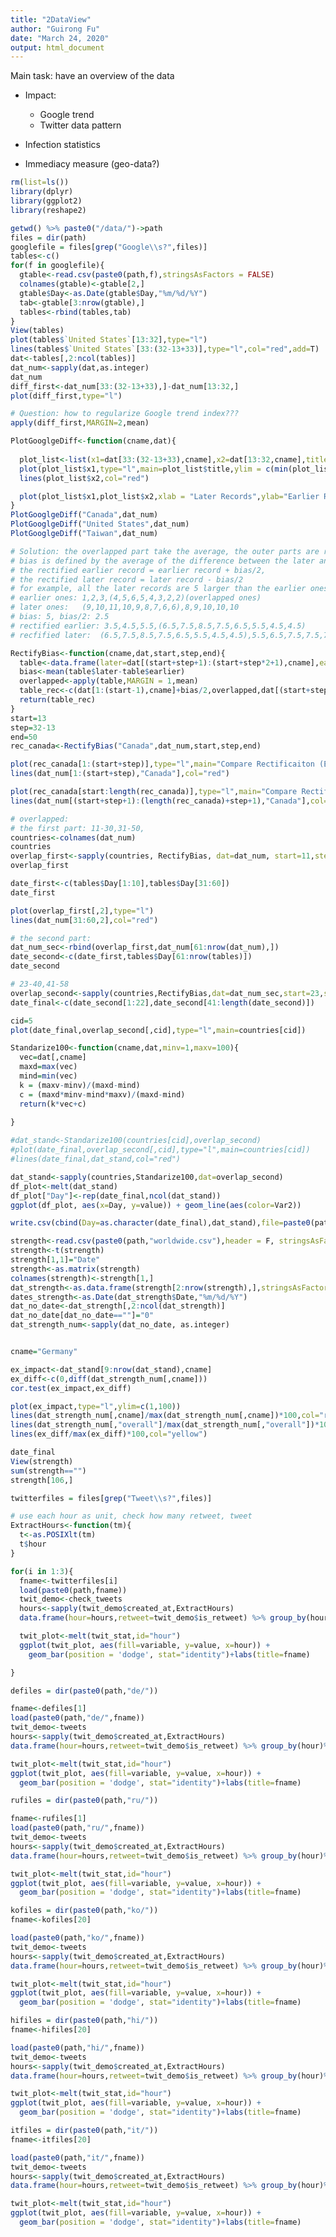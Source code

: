 ```yaml
---
title: "2DataView"
author: "Guirong Fu"
date: "March 24, 2020"
output: html_document
---
```


Main task: have an overview of the data

- Impact: 
  
    - Google trend
    - Twitter data pattern

- Infection statistics

- Immediacy measure (geo-data?)

```r
rm(list=ls())
library(dplyr)
library(ggplot2)
library(reshape2)
```

```r
getwd() %>% paste0("/data/")->path
files = dir(path)
googlefile = files[grep("Google\\s?",files)]
tables<-c()
for(f in googlefile){
  gtable<-read.csv(paste0(path,f),stringsAsFactors = FALSE)
  colnames(gtable)<-gtable[2,]
  gtable$Day<-as.Date(gtable$Day,"%m/%d/%Y")
  tab<-gtable[3:nrow(gtable),]
  tables<-rbind(tables,tab)
}
View(tables)
plot(tables$`United States`[13:32],type="l")
lines(tables$`United States`[33:(32-13+33)],type="l",col="red",add=T)
dat<-tables[,2:ncol(tables)]
dat_num<-sapply(dat,as.integer)
dat_num
diff_first<-dat_num[33:(32-13+33),]-dat_num[13:32,]
plot(diff_first,type="l")

# Question: how to regularize Google trend index???
apply(diff_first,MARGIN=2,mean)

PlotGooglgeDiff<-function(cname,dat){
  
  plot_list<-list(x1=dat[33:(32-13+33),cname],x2=dat[13:32,cname],title=cname)
  plot(plot_list$x1,type="l",main=plot_list$title,ylim = c(min(plot_list$x1,plot_list$x2)-2,max(plot_list$x1,plot_list$x2)+2))
  lines(plot_list$x2,col="red")

  plot(plot_list$x1,plot_list$x2,xlab = "Later Records",ylab="Earlier Records",main=plot_list$title)
}
PlotGooglgeDiff("Canada",dat_num)
PlotGooglgeDiff("United States",dat_num)
PlotGooglgeDiff("Taiwan",dat_num)

# Solution: the overlapped part take the average, the outer parts are rectified by the bias.
# bias is defined by the average of the difference between the later and earlier records.
# the rectified earlier record = earlier record + bias/2,
# the rectified later record = later record - bias/2
# for example, all the later records are 5 larger than the earlier ones.
# earlier ones: 1,2,3,(4,5,6,5,4,3,2,2)(overlapped ones)
# later ones:   (9,10,11,10,9,8,7,6,6),8,9,10,10,10
# bias: 5, bias/2: 2.5
# rectified earlier: 3.5,4.5,5.5,(6.5,7.5,8.5,7.5,6.5,5.5,4.5,4.5)
# recfified later:  (6.5,7.5,8.5,7.5,6.5,5.5,4.5,4.5),5.5,6.5,7.5,7.5,7.5

RectifyBias<-function(cname,dat,start,step,end){
  table<-data.frame(later=dat[(start+step+1):(start+step*2+1),cname],earlier = dat[start:(start+step),cname])
  bias<-mean(table$later-table$earlier)
  overlapped<-apply(table,MARGIN = 1,mean)
  table_rec<-c(dat[1:(start-1),cname]+bias/2,overlapped,dat[(start+step*2+2):end,cname]-bias/2)
  return(table_rec)
}
start=13
step=32-13
end=50
rec_canada<-RectifyBias("Canada",dat_num,start,step,end)

plot(rec_canada[1:(start+step)],type="l",main="Compare Rectificaiton (Earlier)")
lines(dat_num[1:(start+step),"Canada"],col="red")

plot(rec_canada[start:length(rec_canada)],type="l",main="Compare Rectificaiton (Later)")
lines(dat_num[(start+step+1):(length(rec_canada)+step+1),"Canada"],col="blue")

# overlapped:
# the first part: 11-30,31-50,
countries<-colnames(dat_num)
countries
overlap_first<-sapply(countries, RectifyBias, dat=dat_num, start=11,step=30-11,end=60)
overlap_first

date_first<-c(tables$Day[1:10],tables$Day[31:60])
date_first

plot(overlap_first[,2],type="l")
lines(dat_num[31:60,2],col="red")

# the second part:
dat_num_sec<-rbind(overlap_first,dat_num[61:nrow(dat_num),])
date_second<-c(date_first,tables$Day[61:nrow(tables)])
date_second

# 23-40,41-58
overlap_second<-sapply(countries,RectifyBias,dat=dat_num_sec,start=23,step=40-23,end=nrow(dat_num_sec))
date_final<-c(date_second[1:22],date_second[41:length(date_second)])

cid=5
plot(date_final,overlap_second[,cid],type="l",main=countries[cid])

Standarize100<-function(cname,dat,minv=1,maxv=100){
  vec=dat[,cname]
  maxd=max(vec)
  mind=min(vec)
  k = (maxv-minv)/(maxd-mind)
  c = (maxd*minv-mind*maxv)/(maxd-mind)
  return(k*vec+c)
  
}

#dat_stand<-Standarize100(countries[cid],overlap_second)
#plot(date_final,overlap_second[,cid],type="l",main=countries[cid])
#lines(date_final,dat_stand,col="red")

dat_stand<-sapply(countries,Standarize100,dat=overlap_second)
df_plot<-melt(dat_stand)
df_plot["Day"]<-rep(date_final,ncol(dat_stand))
ggplot(df_plot, aes(x=Day, y=value)) + geom_line(aes(color=Var2))

write.csv(cbind(Day=as.character(date_final),dat_stand),file=paste0(path,"google_rectified.csv"))
```


```r
strength<-read.csv(paste0(path,"worldwide.csv"),header = F, stringsAsFactors = F)[1:108,1:42]
strength<-t(strength)
strength[1,1]="Date"
strength<-as.matrix(strength)
colnames(strength)<-strength[1,]
dat_strength<-as.data.frame(strength[2:nrow(strength),],stringsAsFactors = F)
dates_strength<-as.Date(dat_strength$Date,"%m/%d/%Y")
dat_no_date<-dat_strength[,2:ncol(dat_strength)]
dat_no_date[dat_no_date==""]="0"
dat_strength_num<-sapply(dat_no_date, as.integer)


cname="Germany"

ex_impact<-dat_stand[9:nrow(dat_stand),cname]
ex_diff<-c(0,diff(dat_strength_num[,cname]))
cor.test(ex_impact,ex_diff)

plot(ex_impact,type="l",ylim=c(1,100))
lines(dat_strength_num[,cname]/max(dat_strength_num[,cname])*100,col="red")
lines(dat_strength_num[,"overall"]/max(dat_strength_num[,"overall"])*100,col="blue")
lines(ex_diff/max(ex_diff)*100,col="yellow")

date_final
View(strength)
sum(strength=="")
strength[106,]

```


```r

twitterfiles = files[grep("Tweet\\s?",files)]

# use each hour as unit, check how many retweet, tweet
ExtractHours<-function(tm){
  t<-as.POSIXlt(tm)
  t$hour
}

for(i in 1:3){
  fname<-twitterfiles[i]
  load(paste0(path,fname))
  twit_demo<-check_tweets
  hours<-sapply(twit_demo$created_at,ExtractHours)
  data.frame(hour=hours,retweet=twit_demo$is_retweet) %>% group_by(hour)%>%summarise(cnt=sum(retweet),ttl=n())->twit_stat

  twit_plot<-melt(twit_stat,id="hour")
  ggplot(twit_plot, aes(fill=variable, y=value, x=hour)) + 
    geom_bar(position = 'dodge', stat="identity")+labs(title=fname)

}


```


```r
defiles = dir(paste0(path,"de/"))

fname<-defiles[1]
load(paste0(path,"de/",fname))
twit_demo<-tweets
hours<-sapply(twit_demo$created_at,ExtractHours)
data.frame(hour=hours,retweet=twit_demo$is_retweet) %>% group_by(hour)%>%summarise(cnt=sum(retweet),ttl=n())->twit_stat

twit_plot<-melt(twit_stat,id="hour")
ggplot(twit_plot, aes(fill=variable, y=value, x=hour)) + 
  geom_bar(position = 'dodge', stat="identity")+labs(title=fname)


```


```r
rufiles = dir(paste0(path,"ru/"))

fname<-rufiles[1]
load(paste0(path,"ru/",fname))
twit_demo<-tweets
hours<-sapply(twit_demo$created_at,ExtractHours)
data.frame(hour=hours,retweet=twit_demo$is_retweet) %>% group_by(hour)%>%summarise(cnt=sum(retweet),ttl=n())->twit_stat

twit_plot<-melt(twit_stat,id="hour")
ggplot(twit_plot, aes(fill=variable, y=value, x=hour)) + 
  geom_bar(position = 'dodge', stat="identity")+labs(title=fname)


```


```r
kofiles = dir(paste0(path,"ko/"))
fname<-kofiles[20]

load(paste0(path,"ko/",fname))
twit_demo<-tweets
hours<-sapply(twit_demo$created_at,ExtractHours)
data.frame(hour=hours,retweet=twit_demo$is_retweet) %>% group_by(hour)%>%summarise(cnt=sum(retweet),ttl=n())->twit_stat

twit_plot<-melt(twit_stat,id="hour")
ggplot(twit_plot, aes(fill=variable, y=value, x=hour)) + 
  geom_bar(position = 'dodge', stat="identity")+labs(title=fname)


```



```r
hifiles = dir(paste0(path,"hi/"))
fname<-hifiles[20]

load(paste0(path,"hi/",fname))
twit_demo<-tweets
hours<-sapply(twit_demo$created_at,ExtractHours)
data.frame(hour=hours,retweet=twit_demo$is_retweet) %>% group_by(hour)%>%summarise(cnt=sum(retweet),ttl=n())->twit_stat

twit_plot<-melt(twit_stat,id="hour")
ggplot(twit_plot, aes(fill=variable, y=value, x=hour)) + 
  geom_bar(position = 'dodge', stat="identity")+labs(title=fname)


```



```r
itfiles = dir(paste0(path,"it/"))
fname<-itfiles[20]

load(paste0(path,"it/",fname))
twit_demo<-tweets
hours<-sapply(twit_demo$created_at,ExtractHours)
data.frame(hour=hours,retweet=twit_demo$is_retweet) %>% group_by(hour)%>%summarise(cnt=sum(retweet),ttl=n())->twit_stat

twit_plot<-melt(twit_stat,id="hour")
ggplot(twit_plot, aes(fill=variable, y=value, x=hour)) + 
  geom_bar(position = 'dodge', stat="identity")+labs(title=fname)


```

